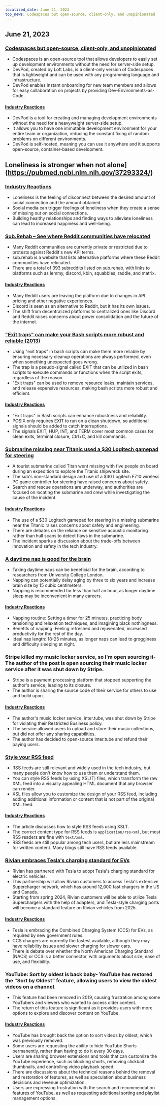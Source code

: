 ```yaml
---
localized_date: June 21, 2023
top_news: Codespaces but open-source, client-only, and unopinionated
---
```




<CallToAction />

<Steps>

## June 21, 2023

### [Codespaces but open-source, client-only, and unopinionated](https://devpod.sh/)

- Codespaces is an open-source tool that allows developers to easily set up development environments without the need for server-side setup.
- DevPod, created by Loft Labs, is a client-only version of Codespaces that is lightweight and can be used with any programming language and infrastructure.
- DevPod enables instant onboarding for new team members and allows for easy collaboration on projects by providing Dev-Environments-as-Code.

#### [Industry Reactions](http://news.ycombinator.com/item?id=36407477)

- DevPod is a tool for creating and managing development environments without the need for a heavyweight server-side setup.
- It allows you to have one immutable development environment for your entire team or organization, reducing the constant fixing of random problems on different environments.
- DevPod is self-hosted, meaning you can use it anywhere and it supports open-source, container-based development.

## Loneliness is stronger when not alone](https://pubmed.ncbi.nlm.nih.gov/37293324/)

### [Industry Reactions](http://news.ycombinator.com/item?id=36403280)

- Loneliness is the feeling of disconnect between the desired amount of social connection and the amount obtained.
- Social media can trigger feelings of loneliness when they create a sense of missing out on social connections.
- Building healthy relationships and finding ways to alleviate loneliness can lead to increased happiness and well-being.

### [Sub.Rehab – See where Reddit communities have relocated](https://sub.rehab/)

- Many Reddit communities are currently private or restricted due to protests against Reddit's new API terms.
- sub.rehab is a website that lists alternative platforms where these Reddit communities have relocated.
- There are a total of 393 subreddits listed on sub.rehab, with links to platforms such as lemmy, discord, kbin, squabbles, raddle, and matrix.

#### [Industry Reactions](http://news.ycombinator.com/item?id=36401999)

- Many Reddit users are leaving the platform due to changes in API pricing and other negative experiences.
- Discord is seen as an alternative to Reddit, but it has its own issues.
- The shift from decentralized platforms to centralized ones like Discord and Reddit raises concerns about power consolidation and the future of the internet.

### ["Exit traps" can make your Bash scripts more robust and reliable (2013)](http://redsymbol.net/articles/bash-exit-traps/)

- Using "exit traps" in bash scripts can make them more reliable by ensuring necessary cleanup operations are always performed, even when something unexpected goes wrong.
- The trap is a pseudo-signal called EXIT that can be utilized in bash scripts to execute commands or functions when the script exits, regardless of the reason.
- "Exit traps" can be used to remove resource leaks, maintain services, and release expensive resources, making bash scripts more robust and efficient.

#### [Industry Reactions](http://news.ycombinator.com/item?id=36400465)

- "Exit traps" in Bash scripts can enhance robustness and reliability.
- POSIX only requires EXIT to run on a clean shutdown, so additional signals should be added to catch interruptions.
- The signals EXIT, HUP, INT, and TERM cover most common cases for clean exits, terminal closure, Ctrl+C, and kill commands.

### [Submarine missing near Titanic used a $30 Logitech gamepad for steering](https://arstechnica.com/gaming/2023/06/submarine-missing-near-titanic-used-a-30-logitech-gamepad-for-steering/)

- A tourist submarine called Titan went missing with five people on board during an expedition to explore the Titanic shipwreck site.
- The sub's non-standard design and use of a $30 Logitech F710 wireless PC game controller for steering have raised concerns about safety.
- Search and rescue operations are underway, and authorities are focused on locating the submarine and crew while investigating the cause of the incident.

#### [Industry Reactions](http://news.ycombinator.com/item?id=36407781)

- The use of a $30 Logitech gamepad for steering in a missing submarine near the Titanic raises concerns about safety and engineering.
- There are debates on the reliance on sensitive acoustic monitoring rather than hull scans to detect flaws in the submarine.
- The incident sparks a discussion about the trade-offs between innovation and safety in the tech industry.

### [A daytime nap is good for the brain](https://www.bbc.com/news/health-65950168)

- Taking daytime naps can be beneficial for the brain, according to researchers from University College London.
- Napping can potentially delay aging by three to six years and increase brain size by 15 cubic centimeters.
- Napping is recommended for less than half an hour, as longer daytime sleep may be inconvenient in many careers.

#### [Industry Reactions](http://news.ycombinator.com/item?id=36399503)

- Napping routine: Setting a timer for 25 minutes, practicing body tensioning and relaxation techniques, and imagining black nothingness.
- Benefits of napping: Feeling refreshed and rejuvenated, increased productivity for the rest of the day.
- Ideal nap length: 18-25 minutes, as longer naps can lead to grogginess and difficulty sleeping at night.

### Stripe killed my music locker service, so I'm open sourcing it- The author of the post is open sourcing their music locker service after it was shut down by Stripe.

- Stripe is a payment processing platform that stopped supporting the author's service, leading to its closure.
- The author is sharing the source code of their service for others to use and build upon.

#### [Industry Reactions](http://news.ycombinator.com/item?id=36403607)

- The author's music locker service, inter.tube, was shut down by Stripe for violating their Restricted Business policy.
- The service allowed users to upload and store their music collections, but did not offer any sharing capabilities.
- The author has decided to open-source inter.tube and refund their paying users.

### [Style your RSS feed](https://darekkay.com/blog/rss-styling/)

- RSS feeds are still relevant and widely used in the tech industry, but many people don't know how to use them or understand them.
- You can style RSS feeds by using XSL(T) files, which transform the raw XML feed into a visually appealing HTML document that any browser can render.
- XSL files allow you to customize the design of your RSS feed, including adding additional information or content that is not part of the original XML feed.

#### [Industry Reactions](http://news.ycombinator.com/item?id=36401854)

- The article discusses how to style RSS feeds using XSLT.
- The correct content type for RSS feeds is `application/rss+xml`, but most RSS readers are fine with `text/xml`.
- RSS feeds are still popular among tech users, but are less mainstream for written content. Many blogs still have RSS feeds available.

### [Rivian embraces Tesla's charging standard for EVs](https://ev-edition.com/2023/06/rivian-joins-forces-with-tesla-embracing-their-charging-standard-for-electric-vehicles/)

- Rivian has partnered with Tesla to adopt Tesla's charging standard for electric vehicles.
- This partnership will allow Rivian customers to access Tesla's extensive Supercharger network, which has around 12,000 fast chargers in the US and Canada.
- Starting from spring 2024, Rivian customers will be able to utilize Tesla Superchargers with the help of adapters, and Tesla-style charging ports will become a standard feature on Rivian vehicles from 2025.

#### [Industry Reactions](http://news.ycombinator.com/item?id=36403494)

- Tesla is embracing the Combined Charging System (CCS) for EVs, as required by new government rules.
- CCS chargers are currently the fastest available, although they may have reliability issues and slower charging for slower cars.
- There is debate over whether the North American Charging Standard (NACS) or CCS is a better connector, with arguments about size, ease of use, and flexibility.

### YouTube: Sort by oldest is back baby- YouTube has restored the "Sort by Oldest" feature, allowing users to view the oldest videos on a channel.

- This feature had been removed in 2019, causing frustration among some YouTubers and viewers who wanted to access older content.
- The return of this feature is significant as it provides users with more options to explore and discover content on YouTube.

#### [Industry Reactions](http://news.ycombinator.com/item?id=36410777)

- YouTube has brought back the option to sort videos by oldest, which was previously removed.
- Some users are requesting the ability to hide YouTube Shorts permanently, rather than having to do it every 30 days.
- Users are sharing browser extensions and tools that can customize the YouTube experience, such as blocking shorts, removing clickbait thumbnails, and controlling video playback speed.
- There are discussions about the technical reasons behind the removal and restoration of features, as well as speculation about business decisions and revenue optimization.
- Users are expressing frustration with the search and recommendation features of YouTube, as well as requesting additional sorting and playlist management options.

</Steps>
